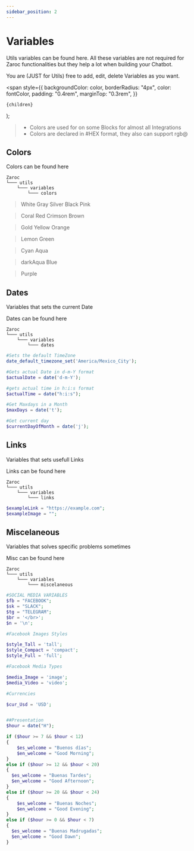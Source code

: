```yaml
---
sidebar_position: 2
---
```


# Variables

Utils variables can be found here. All these variables are not required for Zaroc functionalities but they help a lot when building your Chatbot.

You are (JUST for Utils) free to add, edit, delete Variables as you want.

  <span
    style={{
      backgroundColor: color,
      borderRadius: "4px",
      color: fontColor,
      padding: "0.4rem",
      marginTop: "0.3rem",
    }}
  >
    {children}
  </span>
);


> - Colors are used for on some Blocks for almost all Integrations
> - Colors are declared in #HEX format, they also can support rgb@

## Colors

Colors can be found here

```shell
Zaroc
└─── utils
    └─── variables
        └─── colors
```

> <Highlight fontColor="#000000" color="#ffffff">
>   White
> </Highlight> <Highlight color="#d3d3d3">Gray</Highlight> <Highlight color="#D1D1D1">
>   Silver
> </Highlight> <Highlight color="#000000">Black</Highlight> <Highlight color="#F08080">
> Pink </Highlight>

> <Highlight color="#FF5733">
>   Coral
> </Highlight> <Highlight color="#E74C3C">Red</Highlight> <Highlight color="#A93226">
>   Crimson
> </Highlight> <Highlight color="#964B00">Brown</Highlight>

> <Highlight color="#DDAE25">Gold</Highlight> <Highlight color="#F4D03F">
>   Yellow
> </Highlight> <Highlight color="#F39C12">Orange</Highlight>

> <Highlight color="#BDDD25">Lemon</Highlight> <Highlight color="#2EC13E">
>   Green
> </Highlight>

> <Highlight color="#1ABC9C">Cyan</Highlight> <Highlight color="#13BFB1">
>   Aqua
> </Highlight>

> <Highlight color="#147DBF">darkAqua</Highlight> <Highlight color="#452EC1">
>   Blue
> </Highlight>

> <Highlight color="#8E44AD">Purple</Highlight>

## Dates

Variables that sets the current Date

Dates can be found here

```shell
Zaroc
└─── utils
    └─── variables
        └─── dates
```

<Tabs>
<TabItem value="php" label="PHP">

```php
#Sets the default TimeZone
date_default_timezone_set('America/Mexico_City');

#Gets actual Date in d-m-Y format
$actualDate = date('d-m-Y');

#gets actual time in h:i:s format
$actualTime = date("h:i:s");

#Get Maxdays in a Month
$maxDays = date('t');

#Get current day
$currentDayOfMonth = date('j');
```

</TabItem>
</Tabs>

## Links

Variables that sets usefull Links

Links can be found here

```shell
Zaroc
└─── utils
    └─── variables
        └─── links
```

<Tabs>
<TabItem value="php" label="PHP">

```php
$exampleLink = "https://example.com";
$exampleImage = "";
```

</TabItem>
</Tabs>

## Miscelaneous

Variables that solves specific problems sometimes

Misc can be found here

```shell
Zaroc
└─── utils
    └─── variables
        └─── miscelaneous
```

<Tabs>
<TabItem value="php" label="PHP">

```php
#SOCIAL MEDIA VARIABLES
$fb = "FACEBOOK";
$sk = "SLACK";
$tg = "TELEGRAM";
$br = '</br>';
$n = '\n';

#Facebook Images Styles

$style_Tall = 'tall';
$style_Compact = 'compact';
$style_Full = 'full';

#Facebook Media Types

$media_Image = 'image';
$media_Video = 'video';

#Currencies

$cur_Usd = 'USD';


##Presentation
$hour = date("H");

if ($hour >= 7 && $hour < 12)
{
    $es_welcome = "Buenos días";
    $en_welcome = "Good Morning";
}
else if ($hour >= 12 && $hour < 20)
{
  $es_welcome = "Buenas Tardes";
  $en_welcome = "Good Afternoon";
}
else if ($hour >= 20 && $hour < 24)
{
    $es_welcome = "Buenas Noches";
    $en_welcome = "Good Evening";
}
else if ($hour >= 0 && $hour < 7)
{
  $es_welcome = "Buenas Madrugadas";
  $en_welcome = "Good Dawn";
}
```

</TabItem>
</Tabs>
